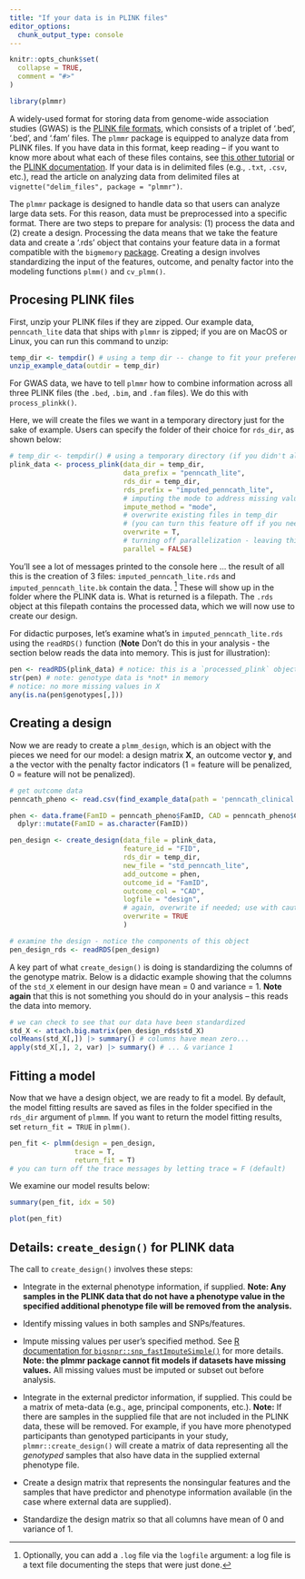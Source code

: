```yaml
---
title: "If your data is in PLINK files"
editor_options: 
  chunk_output_type: console
---
```


```r
knitr::opts_chunk$set(
  collapse = TRUE,
  comment = "#>"
)
```

```r
library(plmmr)
```

A widely-used format for storing data from genome-wide association studies (GWAS) is the [PLINK file formats](https://www.cog-genomics.org/plink/1.9/formats), which consists of a triplet of '.bed', '.bed', and '.fam' files. The `plmmr` package is equipped to analyze data from PLINK files. If you have data in this format, keep reading -- if you want to know more about what each of these files contains, see [this other tutorial](https://pbreheny.github.io/adv-gwas-tutorial/quality_control.html) or the [PLINK documentation](https://www.cog-genomics.org/plink/1.9). If your data is in delimited files (e.g., `.txt`, `.csv`, etc.), read the article on analyzing data from delimited files at `vignette("delim_files", package = "plmmr")`.

The `plmmr` package is designed to handle data so that users can analyze large data sets. For this reason, data must be preprocessed into a specific format. There are two steps to prepare for analysis: (1) process the data and (2) create a design. Processing the data means that we take the feature data and create a '.rds' object that contains your feature data in a format compatible with the `bigmemory` [package](https://cran.r-project.org/web/packages/bigmemory/index.html). Creating a design involves standardizing the input of the features, outcome, and penalty factor into the modeling functions `plmm()` and `cv_plmm()`. 

## Procesing PLINK files 

First, unzip your PLINK files if they are zipped. Our example data, `penncath_lite` data that ships with `plmmr` is zipped; if you are on MacOS or Linux, you can run this command to unzip: 

```r
temp_dir <- tempdir() # using a temp dir -- change to fit your preference
unzip_example_data(outdir = temp_dir)
```

For GWAS data, we have to tell `plmmr` how to combine information across all three PLINK files (the `.bed`, `.bim`, and `.fam` files). We do this with `process_plinkk()`. 

Here, we will create the files we want in a temporary directory just for the sake of example. Users can specify the folder of their choice for `rds_dir`, as shown below:

```r
# temp_dir <- tempdir() # using a temporary directory (if you didn't already create one above)
plink_data <- process_plink(data_dir = temp_dir, 
                            data_prefix = "penncath_lite",
                            rds_dir = temp_dir,
                            rds_prefix = "imputed_penncath_lite",
                            # imputing the mode to address missing values
                            impute_method = "mode",
                            # overwrite existing files in temp_dir
                            # (you can turn this feature off if you need to)
                            overwrite = T,
                            # turning off parallelization - leaving this on causes problems knitting this vignette
                            parallel = FALSE)
```


You'll see a lot of messages printed to the console here ... the result of all this is the creation of 3 files: `imputed_penncath_lite.rds` and `imputed_penncath_lite.bk` contain the data. ^[Optionally, you can add a `.log` file via the `logfile` argument: a log file is a text file documenting the steps that were just done.] These will show up in the folder where the PLINK data is. What is returned is a filepath. The `.rds` object at this filepath contains the processed data, which we will now use to create our design. 

For didactic purposes, let's examine what's in `imputed_penncath_lite.rds` using the `readRDS()` function (**Note** Don't do this in your analysis - the section below reads the data into memory. This is just for illustration):

```r
pen <- readRDS(plink_data) # notice: this is a `processed_plink` object 
str(pen) # note: genotype data is *not* in memory
# notice: no more missing values in X
any(is.na(pen$genotypes[,]))
```


## Creating a design 
Now we are ready to create a `plmm_design`, which is an object with the pieces we need for our model: a design matrix $\mathbf{X}$, an outcome vector $\mathbf{y}$, and a the vector with the penalty factor indicators (1 = feature will be penalized, 0 = feature will not be penalized). 

```r
# get outcome data 
penncath_pheno <- read.csv(find_example_data(path = 'penncath_clinical.csv'))

phen <- data.frame(FamID = penncath_pheno$FamID, CAD = penncath_pheno$CAD) |>
  dplyr::mutate(FamID = as.character(FamID))

pen_design <- create_design(data_file = plink_data,
                            feature_id = "FID",
                            rds_dir = temp_dir,
                            new_file = "std_penncath_lite",
                            add_outcome = phen,
                            outcome_id = "FamID",
                            outcome_col = "CAD",
                            logfile = "design",
                            # again, overwrite if needed; use with caution
                            overwrite = TRUE
                            )

# examine the design - notice the components of this object 
pen_design_rds <- readRDS(pen_design)
```

A key part of what `create_design()` is doing is standardizing the columns of the genotype matrix. Below is a didactic example showing that the columns of the `std_X` element in our design have mean = 0 and variance = 1. **Note again** that this is not something you should do in your analysis -- this reads the data into memory. 

```r
# we can check to see that our data have been standardized 
std_X <- attach.big.matrix(pen_design_rds$std_X)
colMeans(std_X[,]) |> summary() # columns have mean zero...
apply(std_X[,], 2, var) |> summary() # ... & variance 1
```


## Fitting a model 

Now that we have a design object, we are ready to fit a model. By default, the model fitting results are saved as files in the folder specified in the `rds_dir` argument of `plmmm`. If you want to return the model fitting results, set `return_fit = TRUE` in `plmm()`. 

```r
pen_fit <- plmm(design = pen_design,
                trace = T,
                return_fit = T)
# you can turn off the trace messages by letting trace = F (default)
```

We examine our model results below:

```r
summary(pen_fit, idx = 50)

plot(pen_fit)
```


## Details: `create_design()` for PLINK data

The call to `create_design()` involves these steps:

-   Integrate in the external phenotype information, if supplied. **Note: Any samples in the PLINK data that do not have a phenotype value in the specified additional phenotype file will be removed from the analysis.** 

-   Identify missing values in both samples and SNPs/features.

-   Impute missing values per user's specified method. See [R documentation for `bigsnpr::snp_fastImputeSimple()`](https://privefl.github.io/bigsnpr/reference/snp_fastImputeSimple.html) for more details. **Note: the plmmr package cannot fit models if datasets have missing values.** All missing values must be imputed or subset out before analysis.

-   Integrate in the external predictor information, if supplied. This could be a matrix of meta-data (e.g., age, principal components, etc.). **Note:** If there are samples in the supplied file that are not included in the PLINK data, these will be removed. For example, if you have more phenotyped participants than genotyped participants in your study, `plmmr::create_design()` will create a matrix of data representing all the *genotyped* samples that also have data in the supplied external phenotype file.

-   Create a design matrix that represents the nonsingular features and the samples that have predictor and phenotype information available (in the case where external data are supplied).

-   Standardize the design matrix so that all columns have mean of 0 and variance of 1. 
